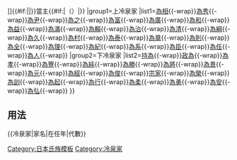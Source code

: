 {{Navbox
|name=冷泉家
|title=[[冷泉家|{{#if:{{{1|}}}|{{{1|}}}|冷泉家}}]]{{#if:{{{3|}}}|{{{3|}}}|}}當主{{#if:{{{2|}}}|（{{{2|}}}）|}}
|group1=上冷泉家
|list1={{Nowrap begin}}[[冷泉為相|為相]]{{-wrap}}[[冷泉為秀|為秀]]{{-wrap}}[[冷泉為尹|為尹]]{{-wrap}}[[冷泉為之|為之]]{{-wrap}}[[冷泉為富|為富]]{{-wrap}}[[冷泉為廣|為廣]]{{-wrap}}[[冷泉為和|為和]]{{-wrap}}[[冷泉為益|為益]]{{-wrap}}[[冷泉為滿|為滿]]{{-wrap}}[[冷泉為賴|為賴]]{{-wrap}}[[冷泉為治|為治]]{{-wrap}}[[冷泉為清|為清]]{{-wrap}}[[冷泉為綱|為綱]]{{-wrap}}[[冷泉為久|為久]]{{-wrap}}[[冷泉為村|為村]]{{-wrap}}[[冷泉為泰|為泰]]{{-wrap}}[[冷泉為章|為章]]{{-wrap}}[[冷泉為則|為則]]{{-wrap}}[[冷泉為全|為全]]{{-wrap}}[[冷泉為理|為理]]{{-wrap}}[[冷泉為紀|為紀]]{{-wrap}}[[冷泉為系|為系]]{{-wrap}}[[冷泉為臣|為臣]]{{-wrap}}[[冷泉為任|為任]]{{-wrap}}[[冷泉為人|為人]]{{-wrap}}{{Nowrap end}}
|group2=下冷泉家
|list2={{Nowrap begin}}[[冷泉持為|持為]]{{-wrap}}[[冷泉政為|政為]]{{-wrap}}[[冷泉為孝|為孝]]{{-wrap}}[[冷泉為豐|為豐]]{{-wrap}}[[冷泉為純|為純]]{{-wrap}}[[冷泉為勝|為勝]]{{-wrap}}[[冷泉為將|為將]]{{-wrap}}[[冷泉為景|為景]]{{-wrap}}[[冷泉為元|為元]]{{-wrap}}[[冷泉為經|為經]]{{-wrap}}[[冷泉為俊|為俊]]{{-wrap}}[[冷泉宗家|宗家]]{{-wrap}}[[冷泉為榮|為榮]]{{-wrap}}[[冷泉為訓|為訓]]{{-wrap}}[[冷泉為起|為起]]{{-wrap}}[[冷泉為行|為行]]{{-wrap}}[[冷泉為柔|為柔]]{{-wrap}}[[冷泉為勇|為勇]]{{-wrap}}[[冷泉為安|為安]]{{-wrap}}[[冷泉為弘|為弘]]{{-wrap}}{{Nowrap end}}
}}<noinclude>
==用法==
<nowiki>{{冷泉家|家名|在任年|代數}}</nowiki>
[[Category:日本氏族模板]]
[[Category:冷泉家]]
</noinclude>